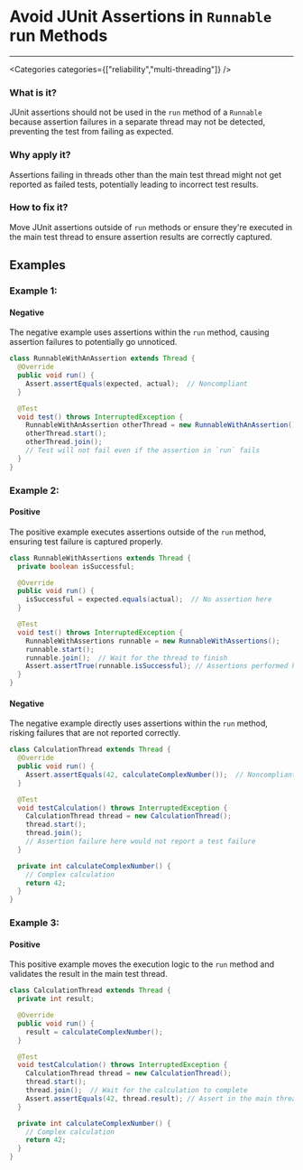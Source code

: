 

# Avoid JUnit Assertions in `Runnable` run Methods

<Severity severity={SeverityLevels.HIGH} />

---

<Categories categories={["reliability","multi-threading"]} />

### What is it?
JUnit assertions should not be used in the `run` method of a `Runnable` because assertion failures in a separate thread may not be detected, preventing the test from failing as expected.

### Why apply it?
Assertions failing in threads other than the main test thread might not get reported as failed tests, potentially leading to incorrect test results.

### How to fix it?
Move JUnit assertions outside of `run` methods or ensure they're executed in the main test thread to ensure assertion results are correctly captured.

## Examples

### Example 1:

<!-- #example -->

#### Negative

<!-- #example_negative_description -->
The negative example uses assertions within the `run` method, causing assertion failures to potentially go unnoticed.

<!-- #example_negative_code -->
```java
class RunnableWithAnAssertion extends Thread {
  @Override
  public void run() {
    Assert.assertEquals(expected, actual);  // Noncompliant
  }

  @Test
  void test() throws InterruptedException {
    RunnableWithAnAssertion otherThread = new RunnableWithAnAssertion();
    otherThread.start(); 
    otherThread.join();
    // Test will not fail even if the assertion in `run` fails
  }
}
```

### Example 2:

<!-- #example -->

#### Positive

<!-- #example_positive_description -->
The positive example executes assertions outside of the `run` method, ensuring test failure is captured properly.

<!-- #example_positive_code -->
```java
class RunnableWithAssertions extends Thread {
  private boolean isSuccessful;

  @Override
  public void run() {
    isSuccessful = expected.equals(actual);  // No assertion here
  }

  @Test
  void test() throws InterruptedException {
    RunnableWithAssertions runnable = new RunnableWithAssertions();
    runnable.start();
    runnable.join();  // Wait for the thread to finish
    Assert.assertTrue(runnable.isSuccessful); // Assertions performed here
  }
}
```

#### Negative

<!-- #example_negative_description -->
The negative example directly uses assertions within the `run` method, risking failures that are not reported correctly.

<!-- #example_negative_code -->
```java
class CalculationThread extends Thread {
  @Override
  public void run() {
    Assert.assertEquals(42, calculateComplexNumber());  // Noncompliant
  }

  @Test
  void testCalculation() throws InterruptedException {
    CalculationThread thread = new CalculationThread();
    thread.start();
    thread.join();
    // Assertion failure here would not report a test failure
  }

  private int calculateComplexNumber() {
    // Complex calculation
    return 42;
  }
}
```

### Example 3:

<!-- #example -->

#### Positive

<!-- #example_positive_description -->
This positive example moves the execution logic to the `run` method and validates the result in the main test thread.

<!-- #example_positive_code -->
```java
class CalculationThread extends Thread {
  private int result;

  @Override
  public void run() {
    result = calculateComplexNumber();
  }

  @Test
  void testCalculation() throws InterruptedException {
    CalculationThread thread = new CalculationThread();
    thread.start();
    thread.join();  // Wait for the calculation to complete
    Assert.assertEquals(42, thread.result); // Assert in the main thread
  }

  private int calculateComplexNumber() {
    // Complex calculation
    return 42;
  }
}
```